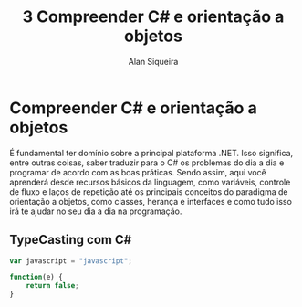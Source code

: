 ﻿---
title: 3 Compreender C# e orientação a objetos
headTitle: 3 Compreendendo C# e orientação a objetos
dataPublicado: 23/12/2021
tags: javascript
coverUrl: https://images.pexels.com/photos/546819/pexels-photo-546819.jpeg?auto=compress&cs=tinysrgb&h=750&w=1260
author: Alan Siqueira
firstParagraph: É fundamental ter domínio sobre a principal plataforma .NET. Isso significa, entre outras coisas, saber traduzir para o C# os problemas do dia a dia e programar de acordo com as boas práticas. Sendo assim, aqui você aprenderá desde recursos básicos da linguagem, como variáveis, controle de fluxo e laços de repetição até os principais conceitos do paradigma de orientação a objetos, como classes, herança e interfaces e como tudo isso irá te ajudar no seu dia a dia na programação.
---

# Compreender C# e orientação a objetos

É fundamental ter domínio sobre a principal plataforma .NET. Isso significa, entre outras coisas, saber traduzir para o C# os problemas do dia a dia e programar de acordo com as boas práticas. Sendo assim, aqui você aprenderá desde recursos básicos da linguagem, como variáveis, controle de fluxo e laços de repetição até os principais conceitos do paradigma de orientação a objetos, como classes, herança e interfaces e como tudo isso irá te ajudar no seu dia a dia na programação.

## TypeCasting com C#

```js
var javascript = "javascript";

function(e) {
    return false;
}

```
